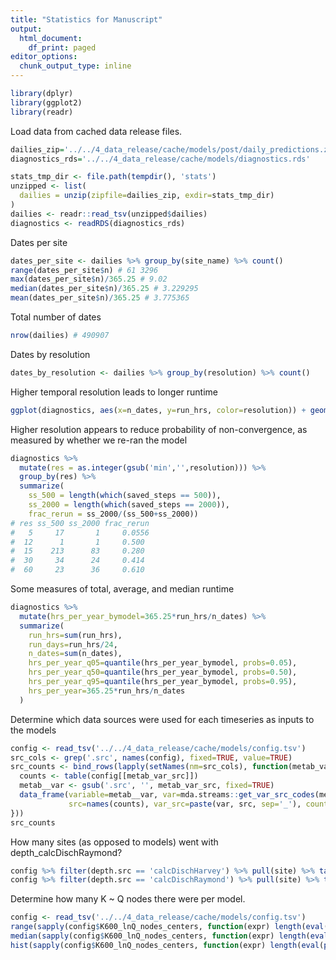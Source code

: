```yaml
---
title: "Statistics for Manuscript"
output:
  html_document:
    df_print: paged
editor_options:
  chunk_output_type: inline
---
```

 
```r
library(dplyr)
library(ggplot2)
library(readr)
```

Load data from cached data release files.
```r
dailies_zip='../../4_data_release/cache/models/post/daily_predictions.zip'
diagnostics_rds='../../4_data_release/cache/models/diagnostics.rds'

stats_tmp_dir <- file.path(tempdir(), 'stats')
unzipped <- list(
  dailies = unzip(zipfile=dailies_zip, exdir=stats_tmp_dir)
)
dailies <- readr::read_tsv(unzipped$dailies)
diagnostics <- readRDS(diagnostics_rds)
```

Dates per site
```r
dates_per_site <- dailies %>% group_by(site_name) %>% count()
range(dates_per_site$n) # 61 3296
max(dates_per_site$n)/365.25 # 9.02
median(dates_per_site$n)/365.25 # 3.229295
mean(dates_per_site$n)/365.25 # 3.775365
```

Total number of dates
```r
nrow(dailies) # 490907
```

Dates by resolution
```r
dates_by_resolution <- dailies %>% group_by(resolution) %>% count()
```

Higher temporal resolution leads to longer runtime
```r
ggplot(diagnostics, aes(x=n_dates, y=run_hrs, color=resolution)) + geom_point() + geom_smooth(method='lm') + facet_wrap(~ saved_steps)
```

Higher resolution appears to reduce probability of non-convergence, as measured by whether we re-ran the model
```r
diagnostics %>%
  mutate(res = as.integer(gsub('min','',resolution))) %>%
  group_by(res) %>%
  summarize(
    ss_500 = length(which(saved_steps == 500)),
    ss_2000 = length(which(saved_steps == 2000)),
    frac_rerun = ss_2000/(ss_500+ss_2000))
# res ss_500 ss_2000 frac_rerun
#   5     17       1     0.0556
#  12      1       1     0.500 
#  15    213      83     0.280 
#  30     34      24     0.414 
#  60     23      36     0.610 
```

Some measures of total, average, and median runtime
```r
diagnostics %>% 
  mutate(hrs_per_year_bymodel=365.25*run_hrs/n_dates) %>%
  summarize(
    run_hrs=sum(run_hrs),
    run_days=run_hrs/24,
    n_dates=sum(n_dates),
    hrs_per_year_q05=quantile(hrs_per_year_bymodel, probs=0.05),
    hrs_per_year_q50=quantile(hrs_per_year_bymodel, probs=0.50),
    hrs_per_year_q95=quantile(hrs_per_year_bymodel, probs=0.95),
    hrs_per_year=365.25*run_hrs/n_dates
  )
```

Determine which data sources were used for each timeseries as inputs to the models
```r
config <- read_tsv('../../4_data_release/cache/models/config.tsv')
src_cols <- grep('.src', names(config), fixed=TRUE, value=TRUE)
src_counts <- bind_rows(lapply(setNames(nm=src_cols), function(metab_var_src) {
  counts <- table(config[[metab_var_src]])
  metab__var <- gsub('.src', '', metab_var_src, fixed=TRUE)
  data_frame(variable=metab__var, var=mda.streams::get_var_src_codes(metab_var==metab__var)$var[1],
             src=names(counts), var_src=paste(var, src, sep='_'), count=unname(counts))
}))
src_counts
```
How many sites (as opposed to models) went with depth_calcDischRaymond?
```r
config %>% filter(depth.src == 'calcDischHarvey') %>% pull(site) %>% table() %>% length()
config %>% filter(depth.src == 'calcDischRaymond') %>% pull(site) %>% table() %>% length()
```

Determine how many K ~ Q nodes there were per model.
```r
config <- read_tsv('../../4_data_release/cache/models/config.tsv')
range(sapply(config$K600_lnQ_nodes_centers, function(expr) length(eval(parse(text=expr)))))
median(sapply(config$K600_lnQ_nodes_centers, function(expr) length(eval(parse(text=expr)))))
hist(sapply(config$K600_lnQ_nodes_centers, function(expr) length(eval(parse(text=expr)))))
```